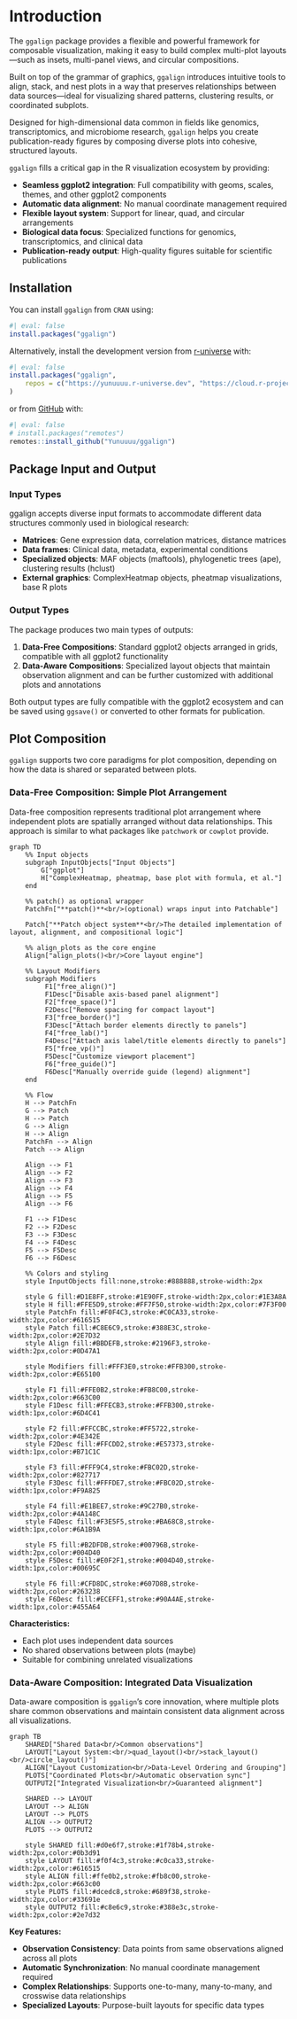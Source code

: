 # Introduction {#sec-intro}

The `ggalign` package provides a flexible and powerful framework for composable
visualization, making it easy to build complex multi-plot layouts—such as
insets, multi-panel views, and circular compositions.

Built on top of the grammar of graphics, `ggalign` introduces intuitive tools to
align, stack, and nest plots in a way that preserves relationships between data
sources—ideal for visualizing shared patterns, clustering results, or
coordinated subplots.

Designed for high-dimensional data common in fields like genomics,
transcriptomics, and microbiome research, `ggalign` helps you create
publication-ready figures by composing diverse plots into cohesive, structured
layouts.

`ggalign` fills a critical gap in the R visualization ecosystem by providing:

- **Seamless ggplot2 integration**: Full compatibility with geoms, scales, themes, and other ggplot2 components
- **Automatic data alignment**: No manual coordinate management required
- **Flexible layout system**: Support for linear, quad, and circular arrangements
- **Biological data focus**: Specialized functions for genomics, transcriptomics, and clinical data
- **Publication-ready output**: High-quality figures suitable for scientific publications


## Installation

You can install `ggalign` from `CRAN` using:
```r
#| eval: false
install.packages("ggalign")
```

Alternatively, install the development version from
[r-universe](https://yunuuuu.r-universe.dev/ggalign) with:
```r
#| eval: false
install.packages("ggalign",
    repos = c("https://yunuuuu.r-universe.dev", "https://cloud.r-project.org")
)
```

or from [GitHub](https://github.com/Yunuuuu/ggalign) with:
```r
#| eval: false
# install.packages("remotes")
remotes::install_github("Yunuuuu/ggalign")
```

## Package Input and Output

### Input Types

ggalign accepts diverse input formats to accommodate different data structures commonly used in biological research:

- **Matrices**: Gene expression data, correlation matrices, distance matrices
- **Data frames**: Clinical data, metadata, experimental conditions
- **Specialized objects**: MAF objects (maftools), phylogenetic trees (ape), clustering results (hclust)
- **External graphics**: ComplexHeatmap objects, pheatmap visualizations, base R plots

### Output Types

The package produces two main types of outputs:

1. **Data-Free Compositions**: Standard ggplot2 objects arranged in grids, compatible with all ggplot2 functionality
2. **Data-Aware Compositions**: Specialized layout objects that maintain observation alignment and can be further customized with additional plots and annotations

Both output types are fully compatible with the ggplot2 ecosystem and can be saved using `ggsave()` or converted to other formats for publication.

## Plot Composition

`ggalign` supports two core paradigms for plot composition, depending on how the
data is shared or separated between plots.

### Data-Free Composition: Simple Plot Arrangement

Data-free composition represents traditional plot arrangement where independent
plots are spatially arranged without data relationships. This approach is
similar to what packages like `patchwork` or `cowplot` provide.

```mermaid
graph TD
    %% Input objects
    subgraph InputObjects["Input Objects"]
        G["ggplot"]
        H["ComplexHeatmap, pheatmap, base plot with formula, et al."]
    end

    %% patch() as optional wrapper
    PatchFn["**patch()**<br/>(optional) wraps input into Patchable"]

    Patch["**Patch object system**<br/>The detailed implementation of layout, alignment, and compositional logic"]

    %% align_plots as the core engine
    Align["align_plots()<br/>Core layout engine"]

    %% Layout Modifiers
    subgraph Modifiers
         F1["free_align()"]
         F1Desc["Disable axis-based panel alignment"]
         F2["free_space()"]
         F2Desc["Remove spacing for compact layout"]
         F3["free_border()"]
         F3Desc["Attach border elements directly to panels"]
         F4["free_lab()"]
         F4Desc["Attach axis label/title elements directly to panels"]
         F5["free_vp()"]
         F5Desc["Customize viewport placement"]
         F6["free_guide()"]
         F6Desc["Manually override guide (legend) alignment"]
    end

    %% Flow
    H --> PatchFn
    G --> Patch
    H --> Patch
    G --> Align
    H --> Align
    PatchFn --> Align
    Patch --> Align

    Align --> F1
    Align --> F2
    Align --> F3
    Align --> F4
    Align --> F5
    Align --> F6

    F1 --> F1Desc
    F2 --> F2Desc
    F3 --> F3Desc
    F4 --> F4Desc
    F5 --> F5Desc
    F6 --> F6Desc

    %% Colors and styling
    style InputObjects fill:none,stroke:#888888,stroke-width:2px

    style G fill:#D1E8FF,stroke:#1E90FF,stroke-width:2px,color:#1E3A8A
    style H fill:#FFE5D9,stroke:#FF7F50,stroke-width:2px,color:#7F3F00
    style PatchFn fill:#F0F4C3,stroke:#C0CA33,stroke-width:2px,color:#616515
    style Patch fill:#C8E6C9,stroke:#388E3C,stroke-width:2px,color:#2E7D32
    style Align fill:#BBDEFB,stroke:#2196F3,stroke-width:2px,color:#0D47A1

    style Modifiers fill:#FFF3E0,stroke:#FFB300,stroke-width:2px,color:#E65100

    style F1 fill:#FFE0B2,stroke:#FB8C00,stroke-width:2px,color:#663C00
    style F1Desc fill:#FFECB3,stroke:#FFB300,stroke-width:1px,color:#6D4C41

    style F2 fill:#FFCCBC,stroke:#FF5722,stroke-width:2px,color:#4E342E
    style F2Desc fill:#FFCDD2,stroke:#E57373,stroke-width:1px,color:#B71C1C

    style F3 fill:#FFF9C4,stroke:#FBC02D,stroke-width:2px,color:#827717
    style F3Desc fill:#FFFDE7,stroke:#FBC02D,stroke-width:1px,color:#F9A825

    style F4 fill:#E1BEE7,stroke:#9C27B0,stroke-width:2px,color:#4A148C
    style F4Desc fill:#F3E5F5,stroke:#BA68C8,stroke-width:1px,color:#6A1B9A

    style F5 fill:#B2DFDB,stroke:#00796B,stroke-width:2px,color:#004D40
    style F5Desc fill:#E0F2F1,stroke:#004D40,stroke-width:1px,color:#00695C

    style F6 fill:#CFD8DC,stroke:#607D8B,stroke-width:2px,color:#263238
    style F6Desc fill:#ECEFF1,stroke:#90A4AE,stroke-width:1px,color:#455A64

```

**Characteristics:**

- Each plot uses independent data sources
- No shared observations between plots (maybe)
- Suitable for combining unrelated visualizations

### Data-Aware Composition: Integrated Data Visualization

Data-aware composition is `ggalign`'s core innovation, where multiple plots share
common observations and maintain consistent data alignment across all
visualizations.

```mermaid
graph TB
    SHARED["Shared Data<br/>Common observations"]
    LAYOUT["Layout System:<br/>quad_layout()<br/>stack_layout()<br/>circle_layout()"]
    ALIGN["Layout Customization<br/>Data-Level Ordering and Grouping"]
    PLOTS["Coordinated Plots<br/>Automatic observation sync"]
    OUTPUT2["Integrated Visualization<br/>Guaranteed alignment"]
    
    SHARED --> LAYOUT
    LAYOUT --> ALIGN
    LAYOUT --> PLOTS
    ALIGN --> OUTPUT2
    PLOTS --> OUTPUT2

    style SHARED fill:#d0e6f7,stroke:#1f78b4,stroke-width:2px,color:#0b3d91
    style LAYOUT fill:#f0f4c3,stroke:#c0ca33,stroke-width:2px,color:#616515
    style ALIGN fill:#ffe0b2,stroke:#fb8c00,stroke-width:2px,color:#663c00
    style PLOTS fill:#dcedc8,stroke:#689f38,stroke-width:2px,color:#33691e
    style OUTPUT2 fill:#c8e6c9,stroke:#388e3c,stroke-width:2px,color:#2e7d32
```

**Key Features:**

- **Observation Consistency**: Data points from same observations aligned across all plots
- **Automatic Synchronization**: No manual coordinate management required
- **Complex Relationships**: Supports one-to-many, many-to-many, and crosswise data relationships
- **Specialized Layouts**: Purpose-built layouts for specific data types
